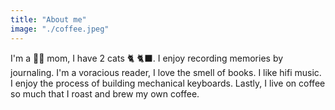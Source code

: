 ```yaml
---
title: "About me"
image: "./coffee.jpeg"
---
```



I'm a 👦🏻 mom, I have 2 cats 🐈 🐈‍⬛. I enjoy recording memories by journaling. I'm a voracious reader, I love the smell of books. I like hifi music. I enjoy the process of building mechanical keyboards. Lastly, I live on coffee so much that I roast and brew my own coffee.
